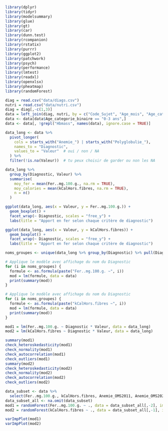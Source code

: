 ```r
library(dplyr)
library(tidyr)
library(modelsummary)
library(glue)
library(gt)
library(car)
library(dunn.test)
library(rcompanion)
library(rstatix)
library(purrr)
library(ggplot2)
library(patchwork)
library(psych)
library(performance)
library(lmtest)
library(readxl)
library(openxlsx)
library(pheatmap)
library(randomForest)
```

```r
diag = read.csv("data/diags.csv")
nutri = read.csv("data/nutri.csv")
diag = diag[,-c(1,3)]
data = left_join(diag, nutri, by = c("Code_Sujet", "Age_mois", "Age_categorie_binaire"))
data <- data[data$Age_categorie_binaire == "0-3 ans",]
data <- data[, !grepl("Hbmass", names(data), ignore.case = TRUE)]

```

```r
data_long <- data %>%
  pivot_longer(
    cols = starts_with("Anemie_") | starts_with("Polyglobulie_"),
    names_to = "Diagnostic",
    values_to = "Valeur"  # oui / non / NA
  ) %>%
  filter(!is.na(Valeur))  # tu peux choisir de garder ou non les NA
```

```r
data_long %>%
  group_by(Diagnostic, Valeur) %>%
  summarise(
    moy_fer = mean(Fer..mg.100.g., na.rm = TRUE),
    moy_calories = mean(kCalHors.fibres, na.rm = TRUE),
    n = n()
  )
```

```r
ggplot(data_long, aes(x = Valeur, y = Fer..mg.100.g.)) +
  geom_boxplot() +
  facet_wrap(~ Diagnostic, scales = "free_y") +
  labs(title = "Apport en fer selon chaque critère de diagnostic")
```

```r
ggplot(data_long, aes(x = Valeur, y = kCalHors.fibres)) +
  geom_boxplot() +
  facet_wrap(~ Diagnostic, scales = "free_y") +
  labs(title = "Apport en fer selon chaque critère de diagnostic")
```

```r
noms_groupes <- unique(data_long %>% group_by(Diagnostic) %>% pull(Diagnostic))

# Applique le modèle avec affichage du nom du Diagnostic
for (i in noms_groupes) {
  formule <- as.formula(paste("Fer..mg.100.g. ~", i))
  mod = lm(formule, data = data)
  print(summary(mod))
}
```

```r
# Applique le modèle avec affichage du nom du Diagnostic
for (i in noms_groupes) {
  formule <- as.formula(paste("kCalHors.fibres ~", i))
  mod = lm(formule, data = data)
  print(summary(mod))
}
```

```r
mod1 = lm(Fer..mg.100.g. ~ Diagnostic * Valeur, data = data_long)
mod2 = lm(kCalHors.fibres ~ Diagnostic * Valeur, data = data_long)

summary(mod1)
check_heteroskedasticity(mod1)
check_normality(mod1)
check_autocorrelation(mod1)
check_outliers(mod1)
summary(mod2)
check_heteroskedasticity(mod2)
check_normality(mod2)
check_autocorrelation(mod2)
check_outliers(mod2)
```

```r
data_subset <- data %>%
  select(Fer..mg.100.g., kCalHors.fibres, Anemie_OMS2011, Anemie_OMS2024, Anemie_SD, Anemie_2SD, Anemie_Q10, Polyglobulie_14.5_OMS2011, Polyglobulie_14.5_OMS2024, Polyglobulie_SD, Polyglobulie_2SD, Polyglobulie_Q90)
data_subset_all <- na.omit(data_subset)
mod1 = randomForest(Fer..mg.100.g. ~ ., data = data_subset_all[,-2], importance = TRUE)
mod2 = randomForest(kCalHors.fibres ~ ., data = data_subset_all[,-1], importance = TRUE)

varImpPlot(mod1)
varImpPlot(mod2)
```


